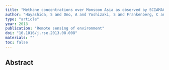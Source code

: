 ```yaml
---
title: "Methane concentrations over Monsoon Asia as observed by SCIAMACHY: Signals of methane emission from rice cultivation"
author: "Hayashida, S and Ono, A and Yoshizaki, S and Frankenberg, C and Takeuchi, W and Yan, X"
type: "article"
year: 2013
publication: "Remote sensing of environment"
doi: "10.1016/j.rse.2013.08.008"
materials: ""
toc: false
---
```


## Abstract

